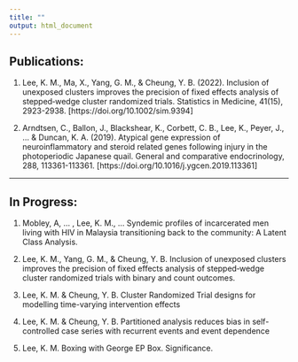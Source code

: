 ```yaml
---
title: ""
output: html_document
---
```


## Publications:
1. Lee, K. M., Ma, X., Yang, G. M., & Cheung, Y. B. (2022). Inclusion of unexposed clusters improves the precision of fixed effects analysis of stepped‐wedge cluster randomized trials. Statistics in Medicine, 41(15), 2923-2938. [https://doi.org/10.1002/sim.9394]

2. Arndtsen, C., Ballon, J., Blackshear, K., Corbett, C. B., Lee, K., Peyer, J., ... & Duncan, K. A. (2019). Atypical gene expression of neuroinflammatory and steroid related genes following injury in the photoperiodic Japanese quail. General and comparative endocrinology, 288, 113361-113361. [https://doi.org/10.1016/j.ygcen.2019.113361]

<hr>
## In Progress:
1. Mobley, A, … , Lee, K. M., … Syndemic profiles of incarcerated men living with HIV in Malaysia transitioning back to the community: A Latent Class Analysis.

2. Lee, K. M., Yang, G. M., & Cheung, Y. B. Inclusion of unexposed clusters improves the precision of fixed effects analysis of stepped‐wedge cluster randomized trials with binary and count outcomes.

3. Lee, K. M. & Cheung, Y. B. Cluster Randomized Trial designs for modelling time-varying intervention effects

4. Lee, K. M. & Cheung, Y. B. Partitioned analysis reduces bias in self-controlled case series with recurrent events and event dependence

5. Lee, K. M. Boxing with George EP Box. Significance.
